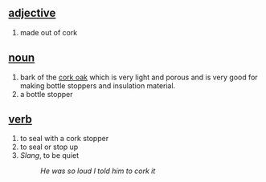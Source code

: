 == [[adjective]] ==
# made out of cork

== [[noun]] ==
# bark of the [[cork oak]] which is very light  and porous and is very good for making bottle stoppers and insulation material.
# a bottle stopper

== [[verb]] ==
# to seal with a cork stopper
# to seal or stop up
# ''Slang'', to be quiet
#:''He was so loud I  told him to cork it''